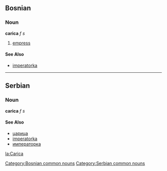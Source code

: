 ==Bosnian==
===Noun===
'''carica''' ''f s''
#[[empress]]
====See Also====
*[[imperatorka]]
[[Category:Bosnian common nouns]]
----
==Serbian==
===Noun===
'''carica''' ''f s''
====See Also====
*[[царица]]
*[[imperatorka]]
*[[императорка]]
[[Category:Serbian common nouns]]

[[la:Carica]]